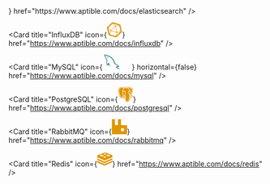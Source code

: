 <CardGroup cols="2">
  <Card title="Elasticsearch" icon={<svg fill="#E09600" width="30px" height="30px" viewBox="0 0 24 24" role="img" xmlns="http://www.w3.org/2000/svg"><path d="M13.394 0C8.683 0 4.609 2.716 2.644 6.667h15.641a4.77 4.77 0 0 0 3.073-1.11c.446-.375.864-.785 1.247-1.243l.001-.002A11.974 11.974 0 0 0 13.394 0zM1.804 8.889a12.009 12.009 0 0 0 0 6.222h14.7a3.111 3.111 0 1 0 0-6.222zm.84 8.444C4.61 21.283 8.684 24 13.395 24c3.701 0 7.011-1.677 9.212-4.312l-.001-.002a9.958 9.958 0 0 0-1.247-1.243 4.77 4.77 0 0 0-3.073-1.11z"/></svg>} href="https://www.aptible.com/docs/elasticsearch" />

  <Card title="InfluxDB" icon={<svg fill="#E09600" width="30px" height="30px" viewBox="-2.5 0 261 261" version="1.1" xmlns="http://www.w3.org/2000/svg" xmlns:xlink="http://www.w3.org/1999/xlink" preserveAspectRatio="xMidYMid">     <g>         <path d="M255.59672,156.506259 L230.750771,48.7630778 C229.35754,42.9579495 224.016822,36.920616 217.979489,35.2951801 L104.895589,0.464410265 C103.502359,-2.84217094e-14 101.876923,-2.84217094e-14 100.019282,-2.84217094e-14 C95.1429738,-2.84217094e-14 90.266666,1.85764106 86.783589,4.87630778 L5.74399781,80.3429758 C1.33210029,84.290463 -0.989951029,92.1854375 0.403279765,97.7583607 L26.8746649,213.164312 C28.2678956,218.96944 33.6086137,225.006773 39.6459471,226.632209 L145.531487,259.605338 C146.924718,260.069748 148.550154,260.069748 150.407795,260.069748 C155.284103,260.069748 160.160411,258.212107 163.643488,255.19344 L250.256002,174.61826 C254.6679,169.974157 256.989951,162.543593 255.59672,156.506259 Z M116.738051,26.0069748 L194.52677,49.9241035 C197.545437,50.852924 197.545437,52.2461548 194.52677,52.9427702 L153.658667,62.2309755 C150.64,63.159796 146.228103,61.7665652 144.138257,59.4445139 L115.809231,28.7934364 C113.254974,26.23918 113.719384,25.0781543 116.738051,26.0069748 Z M165.268924,165.330054 C166.197744,168.348721 164.107898,170.206362 161.089231,169.277541 L77.2631786,143.270567 C74.2445119,142.341746 73.5478965,139.78749 75.8699478,137.697643 L139.958564,78.0209245 C142.280616,75.6988732 144.834872,76.6276937 145.531487,79.6463604 L165.268924,165.330054 Z M27.10687,89.398976 L95.1429738,26.0069748 C97.4650251,23.6849235 100.948102,24.1493338 103.270153,26.23918 L137.404308,63.159796 C139.726359,65.4818473 139.261949,68.9649243 137.172103,71.2869756 L69.1359989,134.678977 C66.8139476,137.001028 63.3308706,136.536618 61.0088193,134.446772 L26.8746649,97.5261556 C24.5526135,94.9718991 24.7848187,91.256617 27.10687,89.398976 Z M43.5934344,189.711593 L25.7136392,110.761848 C24.7848187,107.743181 26.1780495,107.046566 28.2678956,109.368617 L56.5969218,140.019695 C58.9189731,142.341746 59.6155885,146.753644 58.9189731,149.77231 L46.6121011,189.711593 C45.6832806,192.962465 44.2900498,192.962465 43.5934344,189.711593 Z M143.209436,236.15262 L54.2748705,208.520209 C51.2562038,207.591388 49.3985627,204.340516 50.3273832,201.089645 L65.1885117,153.255387 C66.1173322,150.236721 69.3682041,148.37908 72.6190759,149.3079 L161.553642,176.708106 C164.572308,177.636926 166.429949,180.887798 165.501129,184.13867 L150.64,231.972927 C149.478975,234.991594 146.460308,236.849235 143.209436,236.15262 Z M222.159181,171.367388 L162.714667,226.632209 C160.392616,228.954261 159.23159,228.02544 160.160411,225.006773 L172.467283,185.06749 C173.396103,182.048824 176.646975,178.797952 179.897847,178.333542 L220.76595,169.045336 C223.784617,167.884311 224.249027,169.277541 222.159181,171.367388 Z M228.660925,159.292721 L179.665642,170.438567 C176.646975,171.367388 173.396103,169.277541 172.699488,166.258875 L151.801026,75.6988732 C150.872206,72.6802064 152.962052,69.4293346 155.980718,68.7327192 L204.976001,57.5868728 C207.994668,56.6580523 211.24554,58.7478985 211.942155,61.7665652 L232.840617,152.326567 C233.537233,155.809644 231.679592,158.828311 228.660925,159.292721 Z">  </path>     </g> </svg>} href="https://www.aptible.com/docs/influxdb" />

  <Card title="MongoDB" href="https://www.aptible.com/docs/mongodb" />

  <Card
    title="MySQL"
    icon={
<svg className="h-6 w-6"
width="50"
height="30" viewBox="0 0 256 252" xmlns="http://www.w3.org/2000/svg" preserveAspectRatio="xMinYMin meet"><path d="M235.648 194.212c-13.918-.347-24.705 1.045-33.752 4.872-2.61 1.043-6.786 1.044-7.134 4.35 1.392 1.392 1.566 3.654 2.784 5.567 2.09 3.479 5.741 8.177 9.047 10.614 3.653 2.783 7.308 5.566 11.134 8.002 6.786 4.176 14.442 6.611 21.053 10.787 3.829 2.434 7.654 5.568 11.482 8.177 1.914 1.39 3.131 3.654 5.568 4.523v-.521c-1.219-1.567-1.567-3.828-2.784-5.568-1.738-1.74-3.48-3.306-5.22-5.046-5.045-6.784-11.308-12.7-18.093-17.571-5.567-3.828-17.747-9.047-20.008-15.485 0 0-.175-.173-.348-.347 3.827-.348 8.35-1.74 12.005-2.784 5.915-1.567 11.308-1.218 17.398-2.784 2.783-.696 5.567-1.566 8.35-2.436v-1.565c-3.13-3.132-5.392-7.307-8.698-10.265-8.873-7.657-18.617-15.137-28.707-21.4-5.394-3.48-12.354-5.742-18.095-8.699-2.086-1.045-5.567-1.566-6.784-3.306-3.133-3.827-4.873-8.872-7.134-13.396-5.044-9.57-9.917-20.182-14.267-30.272-3.13-6.786-5.044-13.572-8.872-19.834-17.92-29.577-37.406-47.497-67.33-65.07-6.438-3.653-14.093-5.219-22.27-7.132-4.348-.175-8.699-.522-13.048-.697-2.784-1.218-5.568-4.523-8.004-6.089C34.006 4.573 8.429-8.996 1.122 8.924c-4.698 11.308 6.96 22.442 10.96 28.185 2.96 4.001 6.786 8.524 8.874 13.048 1.218 2.956 1.565 6.09 2.783 9.221 2.785 7.653 5.393 16.18 9.048 23.314 1.914 3.653 4.001 7.48 6.437 10.786 1.392 1.913 3.827 2.784 4.35 5.915-2.435 3.48-2.61 8.7-4.003 13.049-6.263 19.66-3.826 44.017 5.046 58.457 2.783 4.348 9.395 13.92 18.268 10.265 7.83-3.131 6.09-13.048 8.35-21.747.524-2.09.176-3.48 1.219-4.872v.349c2.436 4.87 4.871 9.569 7.133 14.44 5.394 8.524 14.788 17.398 22.617 23.314 4.177 3.13 7.482 8.524 12.702 10.438v-.523h-.349c-1.044-1.566-2.61-2.261-4.001-3.48-3.131-3.13-6.612-6.958-9.047-10.438-7.306-9.744-13.745-20.53-19.486-31.665-2.783-5.392-5.22-11.308-7.481-16.701-1.045-2.09-1.045-5.22-2.784-6.263-2.61 3.827-6.437 7.133-8.351 11.83-3.304 7.481-3.653 16.702-4.871 26.27-.696.176-.349 0-.697.35-5.566-1.394-7.48-7.134-9.569-12.006-5.22-12.352-6.09-32.186-1.565-46.452 1.218-3.654 6.438-15.136 4.35-18.616-1.044-3.306-4.525-5.22-6.438-7.829-2.261-3.306-4.698-7.48-6.263-11.135-4.176-9.743-6.264-20.53-10.787-30.273-2.088-4.524-5.74-9.22-8.699-13.396-3.305-4.697-6.959-8.004-9.569-13.571-.869-1.913-2.088-5.045-.696-7.133.348-1.392 1.043-1.913 2.436-2.261 2.262-1.915 8.7.521 10.96 1.565 6.438 2.608 11.831 5.046 17.225 8.699 2.435 1.74 5.045 5.046 8.176 5.916h3.654c5.568 1.217 11.83.348 17.05 1.913 9.222 2.957 17.572 7.307 25.054 12.005 22.792 14.44 41.58 34.97 54.282 59.501 2.088 4 2.957 7.656 4.871 11.83 3.655 8.526 8.178 17.225 11.83 25.576 3.654 8.176 7.133 16.528 12.353 23.314 2.61 3.652 13.048 5.567 17.746 7.481 3.48 1.565 8.874 2.958 12.005 4.871 5.915 3.652 11.83 7.83 17.398 11.83 2.784 2.088 11.482 6.438 12.005 9.917z" fill="#00546B"/><path d="M58.186 43.022c-2.957 0-5.044.35-7.132.871v.348h.348c1.393 2.784 3.827 4.698 5.566 7.133 1.393 2.783 2.61 5.568 4.003 8.352.173-.175.347-.348.347-.348 2.437-1.741 3.654-4.524 3.654-8.7-1.044-1.217-1.218-2.435-2.088-3.653-1.043-1.741-3.306-2.61-4.698-4.003z" fill="#00546B"/></svg>
}
    horizontal={false}
    href="https://www.aptible.com/docs/mysql"
  />

  <Card title="PostgreSQL" icon={<svg fill="#E09600" width="30px" height="30px" viewBox="0 0 32 32" xmlns="http://www.w3.org/2000/svg">   <path d="M22.839 0c-1.245 0.011-2.479 0.188-3.677 0.536l-0.083 0.027c-0.751-0.131-1.516-0.203-2.276-0.219-1.573-0.027-2.923 0.353-4.011 0.989-1.073-0.369-3.297-1.016-5.641-0.885-1.629 0.088-3.411 0.583-4.735 1.979-1.312 1.391-2.009 3.547-1.864 6.485 0.041 0.807 0.271 2.124 0.656 3.837 0.38 1.709 0.917 3.709 1.589 5.537 0.672 1.823 1.405 3.463 2.552 4.577 0.572 0.557 1.364 1.032 2.296 0.991 0.652-0.027 1.24-0.313 1.751-0.735 0.249 0.328 0.516 0.468 0.755 0.599 0.308 0.167 0.599 0.281 0.907 0.355 0.552 0.14 1.495 0.323 2.599 0.135 0.375-0.063 0.771-0.187 1.167-0.359 0.016 0.437 0.032 0.869 0.047 1.307 0.057 1.38 0.095 2.656 0.505 3.776 0.068 0.183 0.251 1.12 0.969 1.953 0.724 0.833 2.129 1.349 3.739 1.005 1.131-0.24 2.573-0.677 3.532-2.041 0.948-1.344 1.375-3.276 1.459-6.412 0.020-0.172 0.047-0.312 0.072-0.448l0.224 0.021h0.027c1.208 0.052 2.521-0.12 3.62-0.631 0.968-0.448 1.703-0.901 2.239-1.708 0.131-0.199 0.281-0.443 0.319-0.86 0.041-0.411-0.199-1.063-0.595-1.364-0.791-0.604-1.291-0.375-1.828-0.26-0.525 0.115-1.063 0.176-1.599 0.192 1.541-2.593 2.645-5.353 3.276-7.792 0.375-1.443 0.584-2.771 0.599-3.932 0.021-1.161-0.077-2.187-0.771-3.077-2.177-2.776-5.235-3.548-7.599-3.573-0.073 0-0.145 0-0.219 0zM22.776 0.855c2.235-0.021 5.093 0.604 7.145 3.228 0.464 0.589 0.6 1.448 0.584 2.511s-0.213 2.328-0.573 3.719c-0.692 2.699-2.011 5.833-3.859 8.652 0.063 0.047 0.135 0.088 0.208 0.115 0.385 0.161 1.265 0.296 3.025-0.063 0.443-0.095 0.767-0.156 1.105 0.099 0.167 0.14 0.255 0.349 0.244 0.568-0.020 0.161-0.077 0.317-0.177 0.448-0.339 0.509-1.009 0.995-1.869 1.396-0.76 0.353-1.855 0.536-2.817 0.547-0.489 0.005-0.937-0.032-1.319-0.152l-0.020-0.004c-0.147 1.411-0.484 4.203-0.704 5.473-0.176 1.025-0.484 1.844-1.072 2.453-0.589 0.615-1.417 0.979-2.537 1.219-1.385 0.297-2.391-0.021-3.041-0.568s-0.948-1.276-1.125-1.719c-0.124-0.307-0.187-0.703-0.249-1.235-0.063-0.531-0.104-1.177-0.136-1.911-0.041-1.12-0.057-2.24-0.041-3.365-0.577 0.532-1.296 0.88-2.068 1.016-0.921 0.156-1.739 0-2.228-0.12-0.24-0.063-0.475-0.151-0.693-0.271-0.229-0.12-0.443-0.255-0.588-0.527-0.084-0.156-0.109-0.337-0.073-0.509 0.041-0.177 0.145-0.328 0.287-0.443 0.265-0.215 0.615-0.333 1.14-0.443 0.959-0.199 1.297-0.333 1.5-0.496 0.172-0.135 0.371-0.416 0.713-0.828 0-0.015 0-0.036-0.005-0.052-0.619-0.020-1.224-0.181-1.771-0.479-0.197 0.208-1.224 1.292-2.468 2.792-0.521 0.624-1.099 0.984-1.713 1.011-0.609 0.025-1.163-0.281-1.631-0.735-0.937-0.912-1.688-2.48-2.339-4.251s-1.177-3.744-1.557-5.421c-0.375-1.683-0.599-3.037-0.631-3.688-0.14-2.776 0.511-4.645 1.625-5.828s2.641-1.625 4.131-1.713c2.672-0.151 5.213 0.781 5.724 0.979 0.989-0.672 2.265-1.088 3.859-1.063 0.756 0.011 1.505 0.109 2.24 0.292l0.027-0.016c0.323-0.109 0.651-0.208 0.984-0.28 0.907-0.215 1.833-0.324 2.76-0.339zM22.979 1.745h-0.197c-0.76 0.009-1.527 0.099-2.271 0.26 1.661 0.735 2.916 1.864 3.801 3 0.615 0.781 1.12 1.64 1.505 2.557 0.152 0.355 0.251 0.651 0.303 0.88 0.031 0.115 0.047 0.213 0.057 0.312 0 0.052 0.005 0.105-0.021 0.193 0 0.005-0.005 0.016-0.005 0.021 0.043 1.167-0.249 1.957-0.287 3.072-0.025 0.808 0.183 1.756 0.235 2.792 0.047 0.973-0.072 2.041-0.703 3.093 0.052 0.063 0.099 0.125 0.151 0.193 1.672-2.636 2.88-5.547 3.521-8.032 0.344-1.339 0.525-2.552 0.541-3.509 0.016-0.959-0.161-1.657-0.391-1.948-1.792-2.287-4.213-2.871-6.24-2.885zM16.588 2.088c-1.572 0.005-2.703 0.48-3.561 1.193-0.887 0.74-1.48 1.745-1.865 2.781-0.464 1.224-0.625 2.411-0.688 3.219l0.021-0.011c0.475-0.265 1.099-0.536 1.771-0.687 0.667-0.157 1.391-0.204 2.041 0.052 0.657 0.249 1.193 0.848 1.391 1.749 0.939 4.344-0.291 5.959-0.744 7.177-0.172 0.443-0.323 0.891-0.443 1.349 0.057-0.011 0.115-0.027 0.172-0.032 0.323-0.025 0.572 0.079 0.719 0.141 0.459 0.192 0.771 0.588 0.943 1.041 0.041 0.12 0.072 0.244 0.093 0.38 0.016 0.052 0.027 0.109 0.027 0.167-0.052 1.661-0.048 3.323 0.015 4.984 0.032 0.719 0.079 1.349 0.136 1.849 0.057 0.495 0.135 0.875 0.188 1.005 0.171 0.427 0.421 0.984 0.875 1.364 0.448 0.381 1.093 0.631 2.276 0.381 1.025-0.224 1.656-0.527 2.077-0.964 0.423-0.443 0.672-1.052 0.833-1.984 0.245-1.401 0.729-5.464 0.787-6.224-0.025-0.579 0.057-1.021 0.245-1.36 0.187-0.344 0.479-0.557 0.735-0.672 0.124-0.057 0.244-0.093 0.343-0.125-0.104-0.145-0.213-0.291-0.323-0.432-0.364-0.443-0.667-0.937-0.891-1.463-0.104-0.22-0.219-0.439-0.344-0.647-0.176-0.317-0.4-0.719-0.635-1.172-0.469-0.896-0.979-1.989-1.245-3.052-0.265-1.063-0.301-2.161 0.376-2.932 0.599-0.688 1.656-0.973 3.233-0.812-0.047-0.141-0.072-0.261-0.151-0.443-0.359-0.844-0.828-1.636-1.391-2.355-1.339-1.713-3.511-3.412-6.859-3.469zM7.735 2.156c-0.167 0-0.339 0.005-0.505 0.016-1.349 0.079-2.62 0.468-3.532 1.432-0.911 0.969-1.509 2.547-1.38 5.167 0.027 0.5 0.24 1.885 0.609 3.536 0.371 1.652 0.896 3.595 1.527 5.313 0.629 1.713 1.391 3.208 2.12 3.916 0.364 0.349 0.681 0.495 0.968 0.485 0.287-0.016 0.636-0.183 1.063-0.693 0.776-0.937 1.579-1.844 2.412-2.729-1.199-1.047-1.787-2.629-1.552-4.203 0.135-0.984 0.156-1.907 0.135-2.636-0.015-0.708-0.063-1.176-0.063-1.473 0-0.011 0-0.016 0-0.027v-0.005l-0.005-0.009c0-1.537 0.272-3.057 0.792-4.5 0.375-0.996 0.928-2 1.76-2.819-0.817-0.271-2.271-0.676-3.843-0.755-0.167-0.011-0.339-0.016-0.505-0.016zM24.265 9.197c-0.905 0.016-1.411 0.251-1.681 0.552-0.376 0.433-0.412 1.193-0.177 2.131 0.233 0.937 0.719 1.984 1.172 2.855 0.224 0.437 0.443 0.828 0.619 1.145 0.183 0.323 0.313 0.547 0.391 0.745 0.073 0.177 0.157 0.333 0.24 0.479 0.349-0.74 0.412-1.464 0.375-2.224-0.047-0.937-0.265-1.896-0.229-2.864 0.037-1.136 0.261-1.876 0.277-2.751-0.324-0.041-0.657-0.068-0.985-0.068zM13.287 9.355c-0.276 0-0.552 0.036-0.823 0.099-0.537 0.131-1.052 0.328-1.537 0.599-0.161 0.088-0.317 0.188-0.463 0.303l-0.032 0.025c0.011 0.199 0.047 0.667 0.063 1.365 0.016 0.76 0 1.728-0.145 2.776-0.323 2.281 1.333 4.167 3.276 4.172 0.115-0.469 0.301-0.944 0.489-1.443 0.541-1.459 1.604-2.521 0.708-6.677-0.145-0.677-0.437-0.953-0.839-1.109-0.224-0.079-0.457-0.115-0.697-0.109zM23.844 9.625h0.068c0.083 0.005 0.167 0.011 0.239 0.031 0.068 0.016 0.131 0.037 0.183 0.073 0.052 0.031 0.088 0.083 0.099 0.145v0.011c0 0.063-0.016 0.125-0.047 0.183-0.041 0.072-0.088 0.14-0.145 0.197-0.136 0.151-0.319 0.251-0.516 0.281-0.193 0.027-0.385-0.025-0.547-0.135-0.063-0.048-0.125-0.1-0.172-0.157-0.047-0.047-0.073-0.109-0.084-0.172-0.004-0.061 0.011-0.124 0.052-0.171 0.048-0.048 0.1-0.089 0.157-0.12 0.129-0.073 0.301-0.125 0.5-0.152 0.072-0.009 0.145-0.015 0.213-0.020zM13.416 9.849c0.068 0 0.147 0.005 0.22 0.015 0.208 0.032 0.385 0.084 0.525 0.167 0.068 0.032 0.131 0.084 0.177 0.141 0.052 0.063 0.077 0.14 0.073 0.224-0.016 0.077-0.048 0.151-0.1 0.208-0.057 0.068-0.119 0.125-0.192 0.172-0.172 0.125-0.385 0.177-0.599 0.151-0.215-0.036-0.412-0.14-0.557-0.301-0.063-0.068-0.115-0.141-0.157-0.219-0.047-0.073-0.067-0.156-0.057-0.24 0.021-0.14 0.141-0.219 0.256-0.26 0.131-0.043 0.271-0.057 0.411-0.052zM25.495 19.64h-0.005c-0.192 0.073-0.353 0.1-0.489 0.163-0.14 0.052-0.251 0.156-0.317 0.285-0.089 0.152-0.156 0.423-0.136 0.885 0.057 0.043 0.125 0.073 0.199 0.095 0.224 0.068 0.609 0.115 1.036 0.109 0.849-0.011 1.896-0.208 2.453-0.469 0.453-0.208 0.88-0.489 1.255-0.817-1.859 0.38-2.905 0.281-3.552 0.016-0.156-0.068-0.307-0.157-0.443-0.267zM14.787 19.765h-0.027c-0.072 0.005-0.172 0.032-0.375 0.251-0.464 0.52-0.625 0.848-1.005 1.151-0.385 0.307-0.88 0.469-1.875 0.672-0.312 0.063-0.495 0.135-0.615 0.192 0.036 0.032 0.036 0.043 0.093 0.068 0.147 0.084 0.333 0.152 0.485 0.193 0.427 0.104 1.124 0.229 1.859 0.104 0.729-0.125 1.489-0.475 2.141-1.385 0.115-0.156 0.124-0.391 0.031-0.641-0.093-0.244-0.297-0.463-0.437-0.52-0.089-0.043-0.183-0.068-0.276-0.084z"/> </svg>} href="https://www.aptible.com/docs/postgresql" />

  <Card title="RabbitMQ" icon={<svg fill="#E09600" width="30px" height="30px" viewBox="-0.5 0 257 257" version="1.1" xmlns="http://www.w3.org/2000/svg" xmlns:xlink="http://www.w3.org/1999/xlink" preserveAspectRatio="xMidYMid">     <g>         <path  d="M245.733754,102.437432 L163.822615,102.437432 C161.095475,102.454639 158.475045,101.378893 156.546627,99.4504749 C154.618208,97.5220567 153.542463,94.901627 153.559669,92.174486 L153.559669,10.2633479 C153.559723,7.54730691 152.476409,4.94343327 150.549867,3.02893217 C148.623325,1.11443107 146.012711,0.0474632135 143.296723,0.0645452326 L112.636172,0.0645452326 C109.920185,0.0474632135 107.30957,1.11443107 105.383029,3.02893217 C103.456487,4.94343327 102.373172,7.54730691 102.373226,10.2633479 L102.373226,92.174486 C102.390432,94.901627 101.314687,97.5220567 99.3862689,99.4504749 C97.4578506,101.378893 94.8374209,102.454639 92.11028,102.437432 L61.4497286,102.437432 C58.7225877,102.454639 56.102158,101.378893 54.1737397,99.4504749 C52.2453215,97.5220567 51.1695761,94.901627 51.1867826,92.174486 L51.1867826,10.2633479 C51.203989,7.5362069 50.1282437,4.91577722 48.1998255,2.98735896 C46.2714072,1.05894071 43.6509775,-0.0168046317 40.9238365,0.000198540275 L10.1991418,0.000198540275 C7.48310085,0.000198540275 4.87922722,1.08366231 2.96472611,3.0102043 C1.05022501,4.93674629 -0.0167428433,7.54736062 0.000135896304,10.2633479 L0.000135896304,245.79796 C-0.0168672756,248.525101 1.05887807,251.14553 2.98729632,253.073949 C4.91571457,255.002367 7.53614426,256.078112 10.2632852,256.061109 L245.733754,256.061109 C248.460895,256.078112 251.081324,255.002367 253.009743,253.073949 C254.938161,251.14553 256.013906,248.525101 255.9967,245.79796 L255.9967,112.892808 C256.066222,110.132577 255.01362,107.462105 253.07944,105.491659 C251.14526,103.521213 248.4948,102.419191 245.733754,102.437432 Z M204.553817,189.4159 C204.570741,193.492844 202.963126,197.408658 200.08629,200.297531 C197.209455,203.186403 193.300387,204.810319 189.223407,204.810319 L168.697515,204.810319 C164.620535,204.810319 160.711467,203.186403 157.834632,200.297531 C154.957796,197.408658 153.350181,193.492844 153.367105,189.4159 L153.367105,168.954151 C153.350181,164.877207 154.957796,160.961393 157.834632,158.07252 C160.711467,155.183648 164.620535,153.559732 168.697515,153.559732 L189.223407,153.559732 C193.300387,153.559732 197.209455,155.183648 200.08629,158.07252 C202.963126,160.961393 204.570741,164.877207 204.553817,168.954151 L204.553817,189.4159 L204.553817,189.4159 Z">  </path>     </g> </svg>} href="https://www.aptible.com/docs/rabbitmq" />

  <Card title="Redis" icon={<svg fill="#E09600" width="30px" height="30px" viewBox="0 -2 28 28" xmlns="http://www.w3.org/2000/svg"><path d="m27.994 14.729c-.012.267-.365.566-1.091.945-1.495.778-9.236 3.967-10.883 4.821-.589.419-1.324.67-2.116.67-.641 0-1.243-.164-1.768-.452l.019.01c-1.304-.622-9.539-3.95-11.023-4.659-.741-.35-1.119-.653-1.132-.933v2.83c0 .282.39.583 1.132.933 1.484.709 9.722 4.037 11.023 4.659.504.277 1.105.44 1.744.44.795 0 1.531-.252 2.132-.681l-.011.008c1.647-.859 9.388-4.041 10.883-4.821.76-.396 1.096-.7 1.096-.982s0-2.791 0-2.791z"/><path d="m27.992 10.115c-.013.267-.365.565-1.09.944-1.495.778-9.236 3.967-10.883 4.821-.59.421-1.326.672-2.121.672-.639 0-1.24-.163-1.763-.449l.019.01c-1.304-.627-9.539-3.955-11.023-4.664-.741-.35-1.119-.653-1.132-.933v2.83c0 .282.39.583 1.132.933 1.484.709 9.721 4.037 11.023 4.659.506.278 1.108.442 1.749.442.793 0 1.527-.251 2.128-.677l-.011.008c1.647-.859 9.388-4.043 10.883-4.821.76-.397 1.096-.7 1.096-.984s0-2.791 0-2.791z"/><path d="m27.992 5.329c.014-.285-.358-.534-1.107-.81-1.451-.533-9.152-3.596-10.624-4.136-.528-.242-1.144-.383-1.794-.383-.734 0-1.426.18-2.035.498l.024-.012c-1.731.622-9.924 3.835-11.381 4.405-.729.287-1.086.552-1.073.834v2.83c0 .282.39.583 1.132.933 1.484.709 9.721 4.038 11.023 4.66.504.277 1.105.439 1.744.439.795 0 1.531-.252 2.133-.68l-.011.008c1.647-.859 9.388-4.043 10.883-4.821.76-.397 1.096-.7 1.096-.984s0-2.791 0-2.791h-.009zm-17.967 2.684 6.488-.996-1.96 2.874zm14.351-2.588-4.253 1.68-3.835-1.523 4.246-1.679 3.838 1.517zm-11.265-2.785-.628-1.157 1.958.765 1.846-.604-.499 1.196 1.881.7-2.426.252-.543 1.311-.879-1.457-2.8-.252 2.091-.754zm-4.827 1.632c1.916 0 3.467.602 3.467 1.344s-1.559 1.344-3.467 1.344-3.474-.603-3.474-1.344 1.553-1.344 3.474-1.344z"/></svg>} href="https://www.aptible.com/docs/redis" />

  <Card title="SFTP" icon="file" color="E09600" href="https://www.aptible.com/docs/sftp" />
</CardGroup>